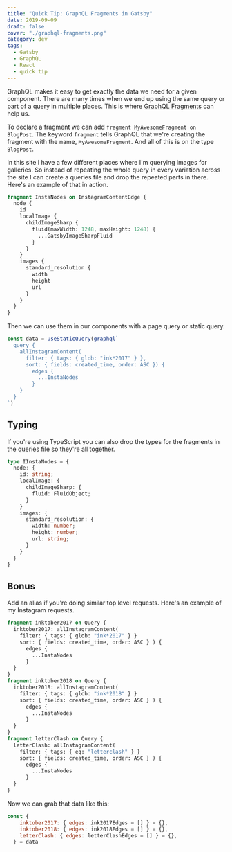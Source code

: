 ```yaml
---
title: "Quick Tip: GraphQL Fragments in Gatsby"
date: 2019-09-09
draft: false
cover: "./graphql-fragments.png"
category: dev
tags: 
  - Gatsby
  - GraphQL
  - React
  - quick tip
---
```


GraphQL makes it easy to get exactly the data we need for a given component. There are many times when we end up using the same query or part of a query in multiple places. This is where [GraphQL Fragments](https://graphql.org/learn/queries/#fragments) can help us.

To declare a fragment we can add `fragment MyAwesomeFragment on BlogPost`. The keyword `fragment` tells GraphQL that we're creating the fragment with the name, `MyAwesomeFragment`. And all of this is on the type `BlogPost`. 

In this site I have a few different places where I'm querying images for galleries. So instead of repeating the whole query in every variation across the site I can create a queries file and drop the repeated parts in there. Here's an example of that in action.

```graphql
fragment InstaNodes on InstagramContentEdge {
  node {
    id
    localImage {
      childImageSharp {
        fluid(maxWidth: 1248, maxHeight: 1248) {
          ...GatsbyImageSharpFluid
        }
      }
    }
    images {
      standard_resolution {
        width
        height
        url
      }
    }
  }
}
```

Then we can use them in our components with a page query or static query.

```jsx {7}
const data = useStaticQuery(graphql`
  query {
    allInstagramContent(
      filter: { tags: { glob: "ink*2017" } },
      sort: { fields: created_time, order: ASC }) {
        edges {
          ...InstaNodes
        }
    }
  }
`)
```

## Typing

If you're using TypeScript you can also drop the types for the fragments in the queries file so they're all together.

```typescript
type IInstaNodes = {
  node: {
    id: string;
    localImage: {
      childImageSharp: {
        fluid: FluidObject;
      }
    }
    images: {
      standard_resolution: {
        width: number;
        height: number;
        url: string;
      }
    }
  }
}
```

## Bonus

Add an alias if you're doing similar top level requests. Here's an example of my Instagram requests.

```graphql
fragment inktober2017 on Query {
  inktober2017: allInstagramContent(
    filter: { tags: { glob: "ink*2017" } }
    sort: { fields: created_time, order: ASC } ) {
      edges {
        ...InstaNodes
      }
  }
}
fragment inktober2018 on Query {
  inktober2018: allInstagramContent(
    filter: { tags: { glob: "ink*2018" } }
    sort: { fields: created_time, order: ASC } ) {
      edges {
        ...InstaNodes
      }
  }
}
fragment letterClash on Query {
  letterClash: allInstagramContent(
    filter: { tags: { eq: "letterclash" } }
    sort: { fields: created_time, order: ASC } ) {
      edges {
        ...InstaNodes
      }
  }
}
```
Now we can grab that data like this:

```js
const {
    inktober2017: { edges: ink2017Edges = [] } = {},
    inktober2018: { edges: ink2018Edges = [] } = {},
    letterClash: { edges: letterClashEdges = [] } = {},
  } = data
```